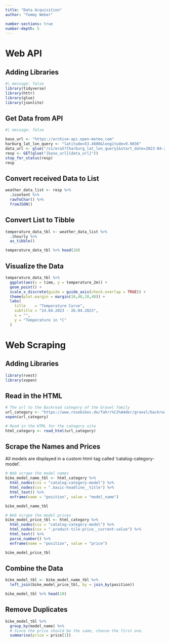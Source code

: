 ```yaml
---
title: "Data Acquisition"
author: "Tommy Weber"

number-sections: true
number-depth: 5
---
```


# Web API
## Adding Libraries

```r
#| message: false
library(tidyverse)
library(httr)
library(glue)
library(jsonlite)
```

## Get Data from API

```r
#| message: false

base_url <- "https://archive-api.open-meteo.com"
harburg_lat_lon_query <- "latitude=53.4608&longitude=9.9836"
data_url <- glue("/v1/era5?{harburg_lat_lon_query}&start_date=2023-04-24&end_date=2023-04-26&hourly=temperature_2m")
resp <- GET(glue("{base_url}{data_url}"))
stop_for_status(resp)
resp
```
## Convert received Data to List

```r
weather_data_list <- resp %>% 
  .$content %>% 
  rawToChar() %>% 
  fromJSON()
```

## Convert List to Tibble
```r
temperature_data_tbl <- weather_data_list %>% 
  .$hourly %>% 
  as_tibble()

temperature_data_tbl %>% head(10)
```

## Visualize the Data

```r
temperature_data_tbl %>% 
  ggplot(aes(x = time, y = temperature_2m)) +
  geom_point() +
  scale_x_discrete(guide = guide_axis(check.overlap = TRUE)) +
  theme(plot.margin = margin(10,40,10,40)) + 
  labs(
    title    = "Temperature Curve",
    subtitle = "24.04.2023 - 26.04.2023",
    x = "",
    y = "Temperature in °C"
  )
```

# Web Scraping
## Adding Libraries

```r
library(rvest)
library(xopen)
```

## Read in the HTML

```r
# The url to the Backroad category of the Gravel family
url_category <- "https://www.rosebikes.de/fahrr%C3%A4der/gravel/backroad"
xopen(url_category)

# Read in the HTML for the category site
html_category <- read_html(url_category)
```

## Scrape the Names and Prices

All models are displayed in a custom html-tag
called 'catalog-category-model'.

```r
# Web scrape the model names
bike_model_name_tbl <- html_category %>%
  html_nodes(css = "catalog-category-model") %>%
  html_nodes(css = ".basic-headline__title") %>%
  html_text() %>%
  enframe(name = "position", value = "model_name")

bike_model_name_tbl

# Web scrape the model prices
bike_model_price_tbl <- html_category %>%
  html_nodes(css = "catalog-category-model") %>%
  html_nodes(css = ".product-tile-price__current-value") %>%
  html_text() %>%
  parse_number() %>%
  enframe(name = "position", value = "price")

bike_model_price_tbl
```

## Combine the Data

```r
bike_model_tbl <- bike_model_name_tbl %>%
  left_join(bike_model_price_tbl, by = join_by(position))

bike_model_tbl %>% head(10)
```

## Remove Duplicates

```r
bike_model_tbl %>%
  group_by(model_name) %>%
  # Since the price should be the same, choose the first one.
  summarise(price = price[1])
```
















